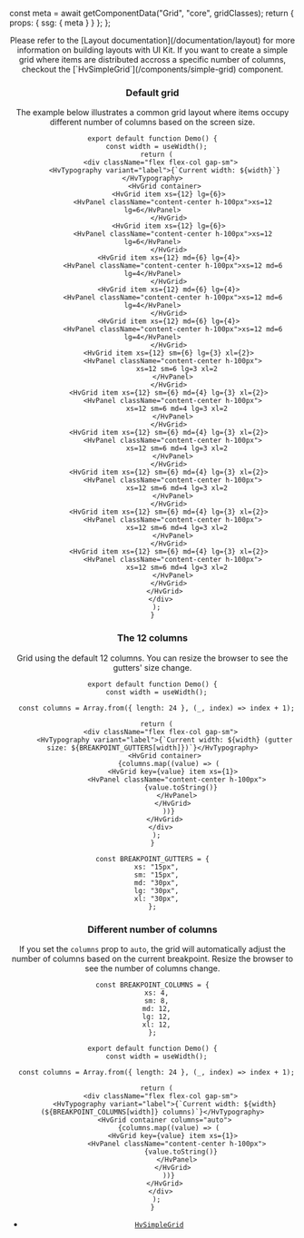 

  const meta = await getComponentData("Grid", "core", gridClasses);
  return { props: { ssg: { meta } } };
};

<Header />

<Callout type="info">
  Please refer to the [Layout documentation](/documentation/layout) for more
  information on building layouts with UI Kit.
</Callout>

<Callout type="info">
  If you want to create a simple grid where items are distributed accross a
  specific number of columns, checkout the
  [`HvSimpleGrid`](/components/simple-grid) component.
</Callout>

### Default grid

The example below illustrates a common grid layout where items occupy different number of columns based on the screen size.

```tsx live
export default function Demo() {
  const width = useWidth();
  return (
    <div className="flex flex-col gap-sm">
      <HvTypography variant="label">{`Current width: ${width}`}</HvTypography>
      <HvGrid container>
        <HvGrid item xs={12} lg={6}>
          <HvPanel className="content-center h-100px">xs=12 lg=6</HvPanel>
        </HvGrid>
        <HvGrid item xs={12} lg={6}>
          <HvPanel className="content-center h-100px">xs=12 lg=6</HvPanel>
        </HvGrid>
        <HvGrid item xs={12} md={6} lg={4}>
          <HvPanel className="content-center h-100px">xs=12 md=6 lg=4</HvPanel>
        </HvGrid>
        <HvGrid item xs={12} md={6} lg={4}>
          <HvPanel className="content-center h-100px">xs=12 md=6 lg=4</HvPanel>
        </HvGrid>
        <HvGrid item xs={12} md={6} lg={4}>
          <HvPanel className="content-center h-100px">xs=12 md=6 lg=4</HvPanel>
        </HvGrid>
        <HvGrid item xs={12} sm={6} lg={3} xl={2}>
          <HvPanel className="content-center h-100px">
            xs=12 sm=6 lg=3 xl=2
          </HvPanel>
        </HvGrid>
        <HvGrid item xs={12} sm={6} md={4} lg={3} xl={2}>
          <HvPanel className="content-center h-100px">
            xs=12 sm=6 md=4 lg=3 xl=2
          </HvPanel>
        </HvGrid>
        <HvGrid item xs={12} sm={6} md={4} lg={3} xl={2}>
          <HvPanel className="content-center h-100px">
            xs=12 sm=6 md=4 lg=3 xl=2
          </HvPanel>
        </HvGrid>
        <HvGrid item xs={12} sm={6} md={4} lg={3} xl={2}>
          <HvPanel className="content-center h-100px">
            xs=12 sm=6 md=4 lg=3 xl=2
          </HvPanel>
        </HvGrid>
        <HvGrid item xs={12} sm={6} md={4} lg={3} xl={2}>
          <HvPanel className="content-center h-100px">
            xs=12 sm=6 md=4 lg=3 xl=2
          </HvPanel>
        </HvGrid>
        <HvGrid item xs={12} sm={6} md={4} lg={3} xl={2}>
          <HvPanel className="content-center h-100px">
            xs=12 sm=6 md=4 lg=3 xl=2
          </HvPanel>
        </HvGrid>
      </HvGrid>
    </div>
  );
}
```

### The 12 columns

Grid using the default 12 columns. You can resize the browser to see the gutters' size change.

```tsx live
export default function Demo() {
  const width = useWidth();

  const columns = Array.from({ length: 24 }, (_, index) => index + 1);

  return (
    <div className="flex flex-col gap-sm">
      <HvTypography variant="label">{`Current width: ${width} (gutter size: ${BREAKPOINT_GUTTERS[width]})`}</HvTypography>
      <HvGrid container>
        {columns.map((value) => (
          <HvGrid key={value} item xs={1}>
            <HvPanel className="content-center h-100px">
              {value.toString()}
            </HvPanel>
          </HvGrid>
        ))}
      </HvGrid>
    </div>
  );
}

const BREAKPOINT_GUTTERS = {
  xs: "15px",
  sm: "15px",
  md: "30px",
  lg: "30px",
  xl: "30px",
};
```

### Different number of columns

If you set the `columns` prop to `auto`, the grid will automatically adjust the number of columns based on the current breakpoint.
Resize the browser to see the number of columns change.

```tsx live
const BREAKPOINT_COLUMNS = {
  xs: 4,
  sm: 8,
  md: 12,
  lg: 12,
  xl: 12,
};

export default function Demo() {
  const width = useWidth();

  const columns = Array.from({ length: 24 }, (_, index) => index + 1);

  return (
    <div className="flex flex-col gap-sm">
      <HvTypography variant="label">{`Current width: ${width} (${BREAKPOINT_COLUMNS[width]} columns)`}</HvTypography>
      <HvGrid container columns="auto">
        {columns.map((value) => (
          <HvGrid key={value} item xs={1}>
            <HvPanel className="content-center h-100px">
              {value.toString()}
            </HvPanel>
          </HvGrid>
        ))}
      </HvGrid>
    </div>
  );
}
```

- [`HvSimpleGrid`](/components/simple-grid)
